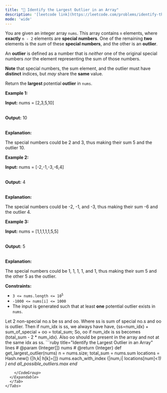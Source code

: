 ```yaml
---
title: "🧀 Identify the Largest Outlier in an Array"
description: '[leetcode link](https://leetcode.com/problems/identify-the-largest-outlier-in-an-array/description/)'
mode: 'wide'
---
```

<Tabs>
  <Tab title="Question" icon="circle-question" iconType="regular">
    <Card>
      <p>You are given an integer array <code>nums</code>. This array contains <code>n</code> elements, where <strong>exactly</strong> <code>n - 2</code> elements are <strong>special</strong><strong> numbers</strong>. One of the remaining <strong>two</strong> elements is the <em>sum</em> of these <strong>special numbers</strong>, and the other is an <strong>outlier</strong>.</p>  <p>An <strong>outlier</strong> is defined as a number that is <em>neither</em> one of the original special numbers <em>nor</em> the element representing the sum of those numbers.</p>  <p><strong>Note</strong> that special numbers, the sum element, and the outlier must have <strong>distinct</strong> indices, but <em>may </em>share the <strong>same</strong> value.</p>  <p>Return the <strong>largest</strong><strong> </strong>potential<strong> outlier</strong> in <code>nums</code>.</p>   <p><strong class="example">Example 1:</strong></p>  <div class="example-block"> <p><strong>Input:</strong> <span class="example-io">nums = [2,3,5,10]</span></p>  <p><br/> <strong>Output:</strong> <span class="example-io">10</span></p>  <p><br/> <strong>Explanation:</strong></p>  <p>The special numbers could be 2 and 3, thus making their sum 5 and the outlier 10.</p> </div>  <p><strong class="example">Example 2:</strong></p>  <div class="example-block"> <p><strong>Input:</strong> <span class="example-io">nums = [-2,-1,-3,-6,4]</span></p>  <p><br/> <strong>Output:</strong> <span class="example-io">4</span></p>  <p><br/> <strong>Explanation:</strong></p>  <p>The special numbers could be -2, -1, and -3, thus making their sum -6 and the outlier 4.</p> </div>  <p><strong class="example">Example 3:</strong></p>  <div class="example-block"> <p><strong>Input:</strong> <span class="example-io">nums = [1,1,1,1,1,5,5]</span></p>  <p><br/> <strong>Output:</strong> <span class="example-io">5</span></p>  <p><br/> <strong>Explanation:</strong></p>  <p>The special numbers could be 1, 1, 1, 1, and 1, thus making their sum 5 and the other 5 as the outlier.</p> </div>   <p><strong>Constraints:</strong></p>  <ul>  <li><code>3 &lt;= nums.length &lt;= 10<sup>5</sup></code></li>  <li><code>-1000 &lt;= nums[i] &lt;= 1000</code></li>  <li>The input is generated such that at least <strong>one</strong> potential outlier exists in <code>nums</code>.</li> </ul> 
    </Card>
  </Tab>
  <Tab title="Solution" icon="lightbulb" iconType="regular" >
    <Card>
      Let 2 non-special no.s be ss and oo. Where ss is sum of special no.s and oo is outlier. Then if num_idx is ss, we always have have, (ss=num_idx) + sum_of_special + oo = total_sum;  So, oo if num_idx is ss becomes (total_sum - 2 * num_idx). Also oo should be present in the array and not at the same idx as ss.
</Card>
  <Expandable title="code">
    <CodeGroup dropdown>
```ruby title="Identify the Largest Outlier in an Array" lines
# @param {Integer[]} nums
# @return {Integer}
def get_largest_outlier(nums)
  n = nums.size;
  total_sum = nums.sum
  locations = Hash.new() {|h,k| h[k]=[]}
  nums.each_with_index {|num,i| locations[num]<<i }
  all_possible_outliers = Set.new # assume num_idx is ss, find oo
  (0...n).each do |idx| 
    probable_outlier = total_sum - 2*nums[idx] # outlier value if num[idx] is ss
    all_possible_outliers.add(probable_outlier) if locations.has_key?(probable_outlier) && ( (probable_outlier!=nums[idx]) || (locations[probable_outlier].size>1) )
  end
  all_possible_outliers.max
end


```
    </CodeGroup>
  </Expandable>
  </Tab>
</Tabs>